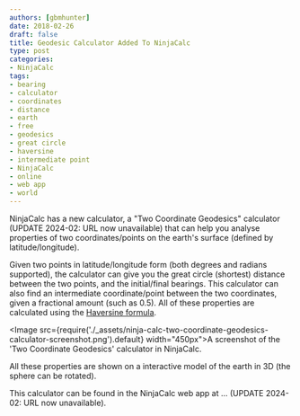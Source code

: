 ```yaml
---
authors: [gbmhunter]
date: 2018-02-26
draft: false
title: Geodesic Calculator Added To NinjaCalc
type: post
categories:
- NinjaCalc
tags:
- bearing
- calculator
- coordinates
- distance
- earth
- free
- geodesics
- great circle
- haversine
- intermediate point
- NinjaCalc
- online
- web app
- world
---
```


NinjaCalc has a new calculator, a "Two Coordinate Geodesics" calculator (UPDATE 2024-02: URL now unavailable) that can help you analyse properties of two coordinates/points on the earth's surface (defined by latitude/longitude).

Given two points in latitude/longitude form (both degrees and radians supported), the calculator can give you the great circle (shortest) distance between the two points, and the initial/final bearings. This calculator can also find an intermediate coordinate/point between the two coordinates, given a fractional amount (such as 0.5). All of these properties are calculated using the [Haversine formula](https://en.wikipedia.org/wiki/Haversine_formula).

<Image src={require('./_assets/ninja-calc-two-coordinate-geodesics-calculator-screenshot.png').default} width="450px">A screenshot of the 'Two Coordinate Geodesics' calculator in NinjaCalc.</Image>

All these properties are shown on a interactive model of the earth in 3D (the sphere can be rotated).

This calculator can be found in the NinjaCalc web app at ... (UPDATE 2024-02: URL now unavailable).